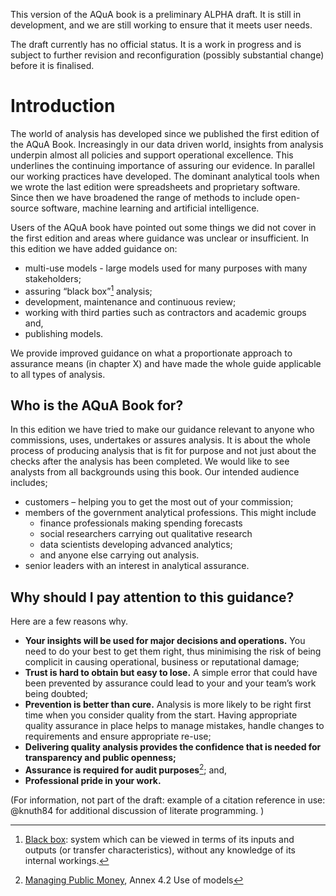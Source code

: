 ::: {.callout-important}
This version of the AQuA book is a preliminary ALPHA draft.  It is still in development, and we are still working to ensure that it meets user needs. 

The draft currently has no official status. It is a work in progress and is subject to further revision and reconfiguration (possibly substantial change) before it is finalised. 
:::

# Introduction

The world of analysis has developed since we published the first edition of the AQuA Book. Increasingly in our data driven world, insights from analysis underpin almost all policies and support operational excellence. This underlines the continuing importance of assuring our evidence. In parallel our working practices have developed. The dominant analytical tools when we wrote the last edition were spreadsheets and proprietary software. Since then we have broadened the range of methods to include open-source software, machine learning and artificial intelligence.  

Users of the AQuA book have pointed out some things we did not cover in the first edition and areas where guidance was unclear or insufficient. In this edition we have added guidance on:  

* multi-use models - large models used for many purposes with many stakeholders;  
* assuring "black box"[^1] analysis;  
* development, maintenance and continuous review;  
* working with third parties such as contractors and academic groups and,  
* publishing models.  

We provide improved guidance on what a proportionate approach to assurance means (in chapter X) and have made the whole guide applicable to all types of analysis.

## Who is the AQuA Book for?

In this edition we have tried to make our guidance relevant to anyone who commissions, uses, undertakes or assures analysis. It is about the whole process of producing analysis that is fit for purpose and not just about the checks after the analysis has been completed. We would like to see analysts from all backgrounds using this book. Our intended audience includes;  

* customers – helping you to get the most out of your commission; 
* members of the government analytical professions. This might include
  + finance professionals making spending forecasts
  + social researchers carrying out qualitative research
  + data scientists developing advanced analytics;
  + and anyone else carrying out analysis. 
* senior leaders with an interest in analytical assurance.  

## Why should I pay attention to this guidance? 

Here are a few reasons why.

* **Your insights will be used for major decisions and operations.** You need to do your best to get them right, thus minimising the risk of being complicit in causing operational, business or reputational damage; 
* **Trust is hard to obtain but easy to lose.** A simple error that could have been prevented by assurance could lead to your and your team’s work being doubted; 
* **Prevention is better than cure.** Analysis is more likely to be right first time when you consider quality from the start. Having appropriate quality assurance in place helps to manage mistakes, handle changes to requirements and ensure appropriate re-use; 
* **Delivering quality analysis provides the confidence that is needed for transparency and public openness;** 
* **Assurance is required for audit purposes**[^2]; and,  
* **Professional pride in your work.** 

(For information, not part of the draft: example of a citation reference in use:
 @knuth84 for additional discussion of literate programming.
)

[^1]: [Black box](https://en.wikipedia.org/wiki/Black_box): system which can be viewed in terms of its inputs and outputs (or transfer characteristics), without any knowledge of its internal workings.
[^2]: [Managing Public Money](https://www.gov.uk/government/publications/managing-public-money ), Annex 4.2 Use of models 